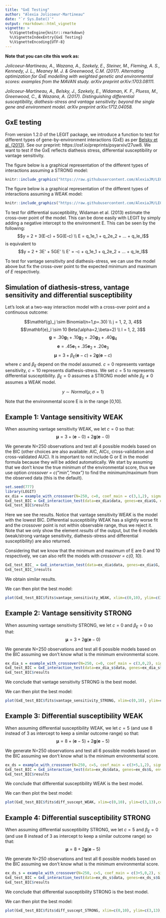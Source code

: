 ---
title: "GxE Testing"
author: "Alexia Jolicoeur-Martineau"
date: "`r Sys.Date()`"
output: rmarkdown::html_vignette
vignette: >
  %\VignetteEngine{knitr::rmarkdown}
  %\VignetteIndexEntry{GxE Testing}
  %\VignetteEncoding{UTF-8}
---

**Note that you can cite this work as: **

*Jolicoeur-Martineau, A., Wazana, A., Szekely, E., Steiner, M., Fleming, A. S., Kennedy, J. L., Meaney M. J. & Greenwood, C.M. (2017). Alternating optimization for GxE modelling with weighted genetic and environmental scores: examples from the MAVAN study. arXiv preprint arXiv:1703.08111.*

*Jolicoeur-Martineau, A., Belsky, J., Szekely, E., Widaman, K. F., Pluess, M., Greenwood, C., & Wazana, A. (2017). Distinguishing differential susceptibility, diathesis-stress and vantage sensitivity: beyond the single gene and environment model. arXiv preprint arXiv:1712.04058.*

## GxE testing

From version 1.2.0 of the LEGIT package, we introduce a function to test for different types of gene-by-environment interactions (GxE) as per [Belsky et al. (2013)](https://www.researchgate.net/publication/256600905_FormalGXEtestJCPP2013). See our preprint: https://osf.io/preprints/psyarxiv/27uw8. We want to test if the GxE reflects diathesis stress, differential susceptibility or vantage sensitivity.

The figure below is a graphical representation of the different types of interactions assuming a STRONG model:
```{r, out.width = "700px"}
knitr::include_graphics("https://raw.githubusercontent.com/AlexiaJM/LEGIT/master/images/GxE_testing_strong.png")
```

The figure below is a graphical representation of the different types of interactions assuming a WEAK model:
```{r, out.width = "700px"}
knitr::include_graphics("https://raw.githubusercontent.com/AlexiaJM/LEGIT/master/images/GxE_testing_weak.png")
```

To test for differential susceptibility, Widaman et al. (2013) estimate the cross-over point of the model. This can be done easily with LEGIT by simply adding a negative intercept to the environment E. This can be seen by the following:
$$y = 2 + 3(E-c) + 5G(E-c) \\ E = q_1e_1 + q_2e_2 + ... + q_le_l$$
is equivalent to
$$y = 2 + 3E' + 5GE' \\ E' = -c + q_1e_1 + q_2e_2 + ... + q_le_l$$

To test for vantage sensitivity and diathesis-stress, we can use the model above but fix the cross-over point to the expected minimum and maximum of $E$ respectively.

## Simulation of diathesis-stress, vantage sensitivity and differential susceptibility

Let's look at a two-way interaction model with a cross-over point and a continuous outcome:

$$\mathbf{g}_j \sim Binomial(n=1,p=.30) \\ j = 1, 2, 3, 4$$
$$\mathbf{e}_l  \sim 10 Beta(\alpha=2,\beta=2) \\ l = 1, 2, 3$$
$$\mathbf{g} = .30\mathbf{g}_1 + .10\mathbf{g}_2 + .20\mathbf{g}_3 + .40\mathbf{g}_4 $$
$$ \mathbf{e} = .45\mathbf{e}_1 + .35\mathbf{e}_2 + .20\mathbf{e}_3$$
$$\mathbf{\mu} = 3 + \beta_E(\mathbf{e}-c) + 2\mathbf{g}(\mathbf{e}-c) $$ 
where $c$ and $\beta_E$ depend on the model assumed. $c = 0$ represents vantage sensitivity, $c = 10$ represents diathesis-stress. We set $c=5$ to represents differential susceptibility. $\beta_E = 0$ assumes a STRONG model while $\beta_E \ne 0$ assumes a WEAK model.

$$ y \sim Normal(\mu,\sigma=1)$$

Note that the environmental score E is in the range [0,10].

## Example 1: Vantage sensitivity WEAK

When assuming vantage sensitivity WEAK, we let $c=0$ so that:
$$\mathbf{\mu} = 3 + (\mathbf{e}-0) + 2\mathbf{g}(\mathbf{e}-0) $$ 

We generate N=250 observations and test all 4 possible models based on the BIC (other choices are also available: AIC, AICc, cross-validation and cross-validated AUC). It is important to not include G or E in the model formula because they will be added automatically. We start by assuming that we don't know the true minimum of the environmental score, thus we use option *crossover = c("min","max")* to find the minimum/maximum from the observed data (this is the default). 
```{r}
set.seed(777)
library(LEGIT)
ex_dia = example_with_crossover(N=250, c=0, coef_main = c(3,1,2), sigma=1, seed=7)
GxE_test_BIC = GxE_interaction_test(data=ex_dia$data, genes=ex_dia$G, env=ex_dia$E, formula_noGxE = y ~ 1, crossover = c("min","max"), criterion="BIC")
GxE_test_BIC$results
```
Here we see the results. Notice that vantage sensitivity WEAK is the model with the lowest BIC. Differential susceptibility WEAK has a slightly worse fit and the crossover point is not within observable range, thus we reject it. Note that we only show the element *results* of the output, but the 6 models (weak/strong vantage sensitivity, diathesis-stress and differential susceptibility) are also returned.

Considering that we know that the minimum and maximum of E are 0 and 10 respectively, we can also refit the models with *crossover = c(0, 10)*.
```{r}
GxE_test_BIC_ = GxE_interaction_test(data=ex_dia$data, genes=ex_dia$G, env=ex_dia$E, formula_noGxE = y ~ 1, crossover = c(0, 10), criterion="BIC")
GxE_test_BIC_$results
```
We obtain similar results.

We can then plot the best model:
```{r fig1, fig.height = 5, fig.width = 5}
plot(GxE_test_BIC$fits$vantage_sensitivity_WEAK, xlim=c(0,10), ylim=c(3,13),cex.leg=1.4, cex.axis=1.5, cex.lab=1.5)
```

## Example 2: Vantage sensitivity STRONG

When assuming vantage sensitivity STRONG, we let $c=0$ and $\beta_E=0$ so that:
$$\mathbf{\mu} = 3 + 2\mathbf{g}(\mathbf{e}-0) $$ 

We generate N=250 observations and test all 6 possible models based on the BIC assuming we don't know what is the minimum environmental score.
```{r}
ex_dia_s = example_with_crossover(N=250, c=0, coef_main = c(3,0,2), sigma=1, seed=7)
GxE_test_BIC = GxE_interaction_test(data=ex_dia_s$data, genes=ex_dia_s$G, env=ex_dia_s$E, formula_noGxE = y ~ 1, crossover = c("min","max"), criterion="BIC")
GxE_test_BIC$results
```
We conclude that vantage sensitivity STRONG is the best model.

We can then plot the best model:
```{r fig2, fig.height = 5, fig.width = 5}
plot(GxE_test_BIC$fits$vantage_sensitivity_STRONG, xlim=c(0,10), ylim=c(3,13),cex.leg=1.4, cex.axis=1.5, cex.lab=1.5)
```

## Example 3: Differential susceptibility WEAK

When assuming differential susceptibility WEAK, we let $c=5$ (and use 8 instead of 3 as intercept to keep a similar outcome range) so that:
$$\mathbf{\mu} = 8 + (\mathbf{e}-5) + 2\mathbf{g}(\mathbf{e}-5) $$ 

We generate N=250 observations and test all 6 possible models based on the BIC assuming we don't know what is the minimum environmental score.
```{r}
ex_ds = example_with_crossover(N=250, c=5, coef_main = c(3+5,1,2), sigma=1, seed=7)
GxE_test_BIC = GxE_interaction_test(data=ex_ds$data, genes=ex_ds$G, env=ex_ds$E, formula_noGxE = y ~ 1, crossover = c("min","max"), criterion="BIC")
GxE_test_BIC$results
```
We conclude that differential susceptibility WEAK is the best model.

We can then plot the best model:
```{r fig3, fig.height = 5, fig.width = 5}
plot(GxE_test_BIC$fits$diff_suscept_WEAK, xlim=c(0,10), ylim=c(3,13),cex.leg=1.4, cex.axis=1.5, cex.lab=1.5)
```

## Example 4: Differential susceptibility STRONG

When assuming differential susceptibility STRONG, we let $c=5$ and $\beta_E=0$ (and use 8 instead of 3 as intercept to keep a similar outcome range) so that:
$$\mathbf{\mu} = 8 + 2\mathbf{g}(\mathbf{e}-5) $$ 

We generate N=250 observations and test all 6 possible models based on the BIC assuming we don't know what is the minimum environmental score.
```{r}
ex_ds_s = example_with_crossover(N=250, c=5, coef_main = c(3+5,0,2), sigma=1, seed=7)
GxE_test_BIC = GxE_interaction_test(data=ex_ds_s$data, genes=ex_ds_s$G, env=ex_ds_s$E, formula_noGxE = y ~ 1, crossover = c("min","max"), criterion="BIC")
GxE_test_BIC$results
```
We conclude that differential susceptibility STRONG is the best model.

We can then plot the best model:
```{r fig4, fig.height = 5, fig.width = 5}
plot(GxE_test_BIC$fits$diff_suscept_STRONG, xlim=c(0,10), ylim=c(3,13),cex.leg=1.4, cex.axis=1.5, cex.lab=1.5)
```
